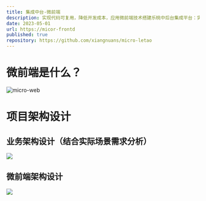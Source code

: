 ```yaml
---
title: 集成中台-微前端
description: 实现代码可复用，降低开发成本，应用微前端技术搭建乐桃中后台集成平台：实现公共业务组件复用，公共页面复用，基于现有组合搭建新的应用
date: 2023-05-01
url: https://micor-frontd
published: true
repository: https://github.com/xiangnuans/micro-letao
---
```


# 微前端是什么？

![micro-web](../../public/project/micro-bff/what1.png)

# 项目架构设计

## 业务架构设计（结合实际场景需求分析）

![](../../public/project/micro-bff/design.png)

## 微前端架构设计

![](../../public/project/micro-bff/design1.png)
